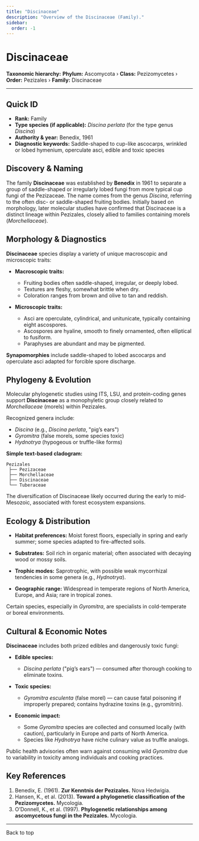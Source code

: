 ```yaml
---
title: "Discinaceae"
description: "Overview of the Discinaceae (Family)."
sidebar:
  order: -1
---
```



# Discinaceae <Badge variant="note" text="Family" />

**Taxonomic hierarchy:** **Phylum:** Ascomycota › **Class:** Pezizomycetes › **Order:** Pezizales › **Family:** Discinaceae

---

## Quick ID
* **Rank:** Family  
* **Type species (if applicable):** _Discina perlata_ (for the type genus _Discina_)  
* **Authority & year:** Benedix, 1961  
* **Diagnostic keywords:** Saddle-shaped to cup-like ascocarps, wrinkled or lobed hymenium, operculate asci, edible and toxic species  

## Discovery & Naming
The family **Discinaceae** was established by **Benedix** in 1961 to separate a group of saddle-shaped or irregularly lobed fungi from more typical cup fungi of the Pezizaceae. The name comes from the genus _Discina_, referring to the often disc- or saddle-shaped fruiting bodies. Initially based on morphology, later molecular studies have confirmed that Discinaceae is a distinct lineage within Pezizales, closely allied to families containing morels (_Morchellaceae_).

## Morphology & Diagnostics
**Discinaceae** species display a variety of unique macroscopic and microscopic traits:

- **Macroscopic traits:**
  - Fruiting bodies often saddle-shaped, irregular, or deeply lobed.
  - Textures are fleshy, somewhat brittle when dry.
  - Coloration ranges from brown and olive to tan and reddish.

- **Microscopic traits:**
  - Asci are operculate, cylindrical, and unitunicate, typically containing eight ascospores.
  - Ascospores are hyaline, smooth to finely ornamented, often elliptical to fusiform.
  - Paraphyses are abundant and may be pigmented.

**Synapomorphies** include saddle-shaped to lobed ascocarps and operculate asci adapted for forcible spore discharge.

## Phylogeny & Evolution
Molecular phylogenetic studies using ITS, LSU, and protein-coding genes support **Discinaceae** as a monophyletic group closely related to _Morchellaceae_ (morels) within Pezizales.

Recognized genera include:

- _Discina_ (e.g., _Discina perlata_, "pig’s ears")
- _Gyromitra_ (false morels, some species toxic)
- _Hydnotrya_ (hypogeous or truffle-like forms)

**Simple text-based cladogram:**
```
Pezizales
 ├── Pezizaceae
 ├── Morchellaceae
 ├── Discinaceae
 └── Tuberaceae
```
The diversification of Discinaceae likely occurred during the early to mid-Mesozoic, associated with forest ecosystem expansions.

## Ecology & Distribution
- **Habitat preferences:** Moist forest floors, especially in spring and early summer; some species adapted to fire-affected soils.
- **Substrates:** Soil rich in organic material; often associated with decaying wood or mossy soils.
- **Trophic modes:** Saprotrophic, with possible weak mycorrhizal tendencies in some genera (e.g., _Hydnotrya_).

- **Geographic range:** Widespread in temperate regions of North America, Europe, and Asia; rare in tropical zones.

Certain species, especially in _Gyromitra_, are specialists in cold-temperate or boreal environments.

## Cultural & Economic Notes
**Discinaceae** includes both prized edibles and dangerously toxic fungi:

- **Edible species:**
  - _Discina perlata_ ("pig’s ears") — consumed after thorough cooking to eliminate toxins.

- **Toxic species:**
  - _Gyromitra esculenta_ (false morel) — can cause fatal poisoning if improperly prepared; contains hydrazine toxins (e.g., gyromitrin).

- **Economic impact:**
  - Some _Gyromitra_ species are collected and consumed locally (with caution), particularly in Europe and parts of North America.
  - Species like _Hydnotrya_ have niche culinary value as truffle analogs.

Public health advisories often warn against consuming wild _Gyromitra_ due to variability in toxicity among individuals and cooking practices.

## Key References
1. Benedix, E. (1961). **Zur Kenntnis der Pezizales.** Nova Hedwigia.  
2. Hansen, K., et al. (2013). **Toward a phylogenetic classification of the Pezizomycetes.** Mycologia.  
3. O’Donnell, K., et al. (1997). **Phylogenetic relationships among ascomycetous fungi in the Pezizales.** Mycologia.  

---

<LinkButton href="#top" variant="minimal" icon="arrow-up">
  Back to top
</LinkButton>
